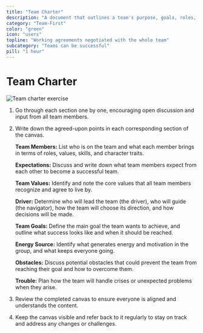 ```yaml
---
title: "Team Charter"
description: "A document that outlines a team's purpose, goals, roles, and operating norms to ensure alignment and effective collaboration."
category: "Team-First"
color: "green"
icon: "users"
topline: "Working agreements negotiated with the whole team"
subcategory: "Teams can be successful"
pill: "1 hour"
---
```



# Team Charter

![Team charter exercise](./team-charter.png)

1. Go through each section one by one, encouraging open discussion and input from all team members.
1. Write down the agreed-upon points in each corresponding section of the canvas.

    **Team Members:** List who is on the team and what each member brings in terms of roles, values, skills, and character traits.

    **Expectations:** Discuss and write down what team members expect from each other to become a successful team.

    **Team Values:** Identify and note the core values that all team members recognize and agree to live by.

    **Driver:** Determine who will lead the team (the driver), who will guide (the navigator), how the team will choose its direction, and how decisions will be made.

    **Team Goals:** Define the main goal the team wants to achieve, and outline what success looks like and when it should be reached.

    **Energy Source:** Identify what generates energy and motivation in the group, and what keeps everyone going.

    **Obstacles:** Discuss potential obstacles that could prevent the team from reaching their goal and how to overcome them.

    **Trouble:** Plan how the team will handle crises or unexpected problems when they arise.
1. Review the completed canvas to ensure everyone is aligned and understands the content.
1. Keep the canvas visible and refer back to it regularly to stay on track and address any changes or challenges.